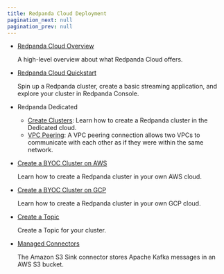 ```yaml
---
title: Redpanda Cloud Deployment
pagination_next: null
pagination_prev: null
---
```


<head>
    <meta name="title" content="Redpanda Cloud Deployment"/>
    <meta name="description" content="Redpanda Cloud Deployment"/>
</head>

- [Redpanda Cloud Overview](../cloud/dedicated-byoc)

    A high-level overview about what Redpanda Cloud offers.

- [Redpanda Cloud Quickstart](../../../get-started/quick-start/?quickstart=cloud#prerequisites)

    Spin up a Redpanda cluster, create a basic streaming application, and explore your cluster in Redpanda Console.

- Redpanda Dedicated
  - [Create Clusters](../cloud/create-dedicated-cloud-cluster-aws): Learn how to create a Redpanda cluster in the Dedicated cloud.
  - [VPC Peering](../cloud/vpc-peering): A VPC peering connection allows two VPCs to communicate with each other as if they were within the same network.

- [Create a BYOC Cluster on AWS](../cloud/create-byoc-cluster-aws)

    Learn how to create a Redpanda cluster in your own AWS cloud.

- [Create a BYOC Cluster on GCP](../cloud/create-byoc-cluster-gcp)

    Learn how to create a Redpanda cluster in your own GCP cloud.

- [Create a Topic](../cloud/create-topic)

    Create a Topic for your cluster.

- [Managed Connectors](../cloud/managed-connectors/)
  
    The Amazon S3 Sink connector stores Apache Kafka messages in an AWS S3 bucket.